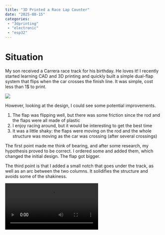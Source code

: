 ```yaml
---
title: "3D Printed a Race Lap Counter"
date: "2025-08-15"
categories:
 - "3dprinting"
 - "electronic"
 - "esp32"
---
```


# Situation

My son received a Carrera race track for his birthday. He loves it! I recently started learning CAD and 3D printing and quickly built a simple dual-flap system that flips when the car crosses the finish line. It was simple, cost less than 1$ to print.

![](/images/blog/FirstPrototypePrintedRaceTrackLapCounter.png)

 However, looking at the design, I could see some potential improvements.

1. The flap was flipping well, but there was some friction since the rod and the flaps were all made of plastic
2. I enjoy racing around, but it would be interesting to get the best time
3. It was a little shaky: the flaps were moving on the rod and the whole structure was moving as the car was crossing (after several crossings)

The first point made me think of bearing, and after some research, my hypothesis proved to be correct. I ordered some and added them, which changed the initial design. The flap got bigger.

The third point is that I added a small notch that goes under the track, as well as an arc between the two columns. It solidifies the structure and avoids some of the shakiness.

<video src="/videos/blog/RaceCarLapCounter1.mp4" controls/>

The second point opened a whole can of worms.

# Task

The main task in tackling the challenge of counting the best time of a lap was to incorporate some electronic components. But before choosing the electronics and devices, I needed to find how I could detect a lap. My son and I like the effect of the car "crashing" into the rotating lap. So, I started with this idea of having a counter on a rotation. Similarly to web development, adding a debouncer when adding a button would help in case the flap rotates several times. The rotation needs to activate a switch. I thought about having a piece of metal touch two other pieces to create contact, but that sounded somewhat unreliable. After searching online, I learned about "reed switch". A magnet activates these. So, I added two magnets (one per flap), and once it crosses the reed switch at the top, it activates the stopwatch.

The second challenge was to display the time. I opted for a cheap [LCD screen of 1.3 inches](https://www.adafruit.com/product/5228). The LCD has a fast refresh rate and using the [SH110X library](https://github.com/adafruit/Adafruit_SH110x) makes it easy to display information using X,Y coordinates.

# Printing and Trying Out

The CAD of the design was my second attempt at building a 3D project, and I had learn to make it easy to reprint without having to print everything again. Thus, I broke the race lap tracker into many parts that can clip.

![](/images/blog/ExplodedViewOfLapCounter.png)

The idea sounds good for saving time and materials. However, the problem was the way I broke the piece. First, it is not snappy everywhere. Some connectors (pieces of plastic that go out) were connecting into a female version that was a whole of the same size but with a surround of 0.2mm bigger. That was too much. The lack of experience caused these pieces to move more than expected. Another learning experience was that friction alone is not enough, especially with many pieces. Having a more complex plastic mechanism to snap would be better. This led to the number of pieces: too many. Not only is adding custom clipping time-consuming, but it is also not great when something needs to change. Similarly, the number of pieces complicates assembly and makes it easier for children to break the device.

I thought of adding screws, but with so many pieces, it would also not be visually appealing. Lastly, the issue was with the wires. There are four wires from the LCD, two pairs of wires for the reed switch, and two wires from the reset button. Then, two wires for the speakers. Passing the wires through the hole is not a good design. Replacing a piece becomes very hard since the wires pass through, requiring the removal of the connection from the ESP up to the device! The design should allow us to snap/unscrew the larger piece, and once done, enable moving the wire without having to pass it through the hole. The arc part, the top one, demonstrates what the whole design should be: a front and back part that snap together. The columns are the opposite.

# Electronics

The electronic parts worked well on the breadboard, and surprisingly, I had no issue soldering and having everything into the 3D printed device. However, each wires need to connect to the ESP32. I have only a developer board, and because I might have to replace a wire, I wasn't sold on solving each wire on the board. Also, it is pretty tight, which could have led to pins touching each other. I decided to crimp the Dupont connector to every wire, and it proved to be a good solution. I also marked all wires with a tape to know where they connect to, which helped the process.

![](/images/blog/WiresInTheLapCounter.png)

# What is Next?

Creating the CAD even in the assembly view that allows moving pieces never shows the end result completely. I am using OnShape, a parametric CAD software, and I changed a few dimensions which adapted the whole design. Reprinting a few pieces led to incompatibility with prior pieces. The aftermath was some misalignment. While reprinting everything would work, the issue now is that the wires are all passed down, and it is a little bit annoying to re-pass all wires up. Thus, the next step would be to redesign the structure into eight pieces instead of 22, thereby avoiding many connections and holes.

Also, I noticed a few issues with the flap, the magnet, and the reed switch. The flap goes very fast since I added the bearing. I still believe the bearing is required since the plastic-on-plastic was causing a lot of friction, which sometimes was causing the flap to remain in odd positions. In software, I added debouncing and logic that does not count a lap if there are fewer than a few seconds between the last recorded time. However, another issue arises when the flap moves so quickly that the magnet does not have time to activate the reed switch. I am designing as I write a small modification to the flag that will bring the magnet closer to the reed switch.

![](/images/blog/FlapMagnetCloserLapCounter.png)

In the image, you can see the arrow #1 pointing to the reed switch holder, #2 a 1mm spacer that is next to the bearing, allowing a smooth rotation and not plastic-to-plastic friction, and #3 the new addition of 1mm closer to the reed where the magnet will sit. The flap rotation moves the magnet up, and the minimum distance goes down to 2 mm instead of 3mm. Also, now, I have space to add two magnets on each flap, which could increase the magnetic field. We will soon see if it solves the issue!

To recap, the wins are that the printed device is a lot of fun, even if not perfect for now. The design is solid, and it does not shake when cars hit the flap. Having mechanical parts that move are great, the audio makes it more alive, and the LCD showing rapidly moving numbers makes it more dynamic. The negative aspects that need to be addressed are the ease of maintenance and ensuring the reliability of the time recording when a car hits the flap.

Here is a video with the altered flag, which is smaller, addressing issues where the car would get stuck when the flap was going down and the car was crossing (the flag was positioned at 45 degrees toward the car, blocking the car's movement). The video has the sound of the system (as well as my kids talking).


<iframe 
  width="100%" 
  height="500" 
  src="https://www.youtube.com/embed/Rr0mmJ5NMoA" 
  frameborder="0" 
  allowfullscreen>
</iframe>
